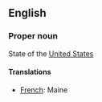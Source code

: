==English==

===Proper noun===

State of the [[United States]]

====Translations====

*[[French]]: Maine